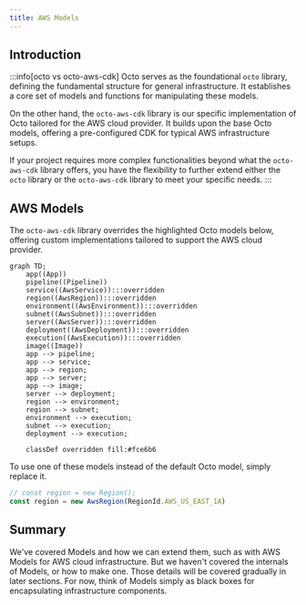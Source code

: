 ```yaml
---
title: AWS Models
---
```


## Introduction
:::info[octo vs octo-aws-cdk]
Octo serves as the foundational `octo` library, defining the fundamental structure for general infrastructure.
It establishes a core set of models and functions for manipulating these models.

On the other hand, the `octo-aws-cdk` library is our specific implementation of Octo
tailored for the AWS cloud provider.
It builds upon the base Octo models, offering a pre-configured CDK for typical AWS infrastructure setups.

If your project requires more complex functionalities beyond what the `octo-aws-cdk` library offers,
you have the flexibility to further extend either the `octo` library or the `octo-aws-cdk` library
to meet your specific needs.
:::

## AWS Models
The `octo-aws-cdk` library overrides the highlighted Octo models below,
offering custom implementations tailored to support the AWS cloud provider.

```mermaid
graph TD;
    app((App))
    pipeline((Pipeline))
    service((AwsService)):::overridden
    region((AwsRegion)):::overridden
    environment((AwsEnvironment)):::overridden
    subnet((AwsSubnet)):::overridden
    server((AwsServer)):::overridden
    deployment((AwsDeployment)):::overridden
    execution((AwsExecution)):::overridden
    image((Image))
    app --> pipeline;
    app --> service;
    app --> region;
    app --> server;
    app --> image;
    server --> deployment;
    region --> environment;
    region --> subnet;
    environment --> execution;
    subnet --> execution;
    deployment --> execution;

    classDef overridden fill:#fce6b6
```

To use one of these models instead of the default Octo model, simply replace it.
```typescript
// const region = new Region();
const region = new AwsRegion(RegionId.AWS_US_EAST_1A)
```

## Summary
We've covered Models and how we can extend them, such as with AWS Models for AWS cloud infrastructure.
But we haven't covered the internals of Models, or how to make one.
Those details will be covered gradually in later sections.
For now, think of Models simply as black boxes for encapsulating infrastructure components.
